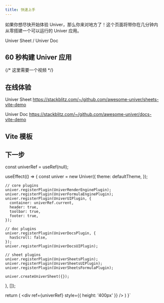 ```yaml
---
title: 快速上手
---
```


如果你想尽快开始体验 Univer，那么你来对地方了！这个页面将带你在几分钟内从零搭建一个可以运行的 Univer 应用。

Univer Sheet / Univer Doc

## 60 秒构建 Univer 应用

{/* 这里需要一个视频 */}

## 在线体验

Univer Sheet
https://stackblitz.com/~/github.com/awesome-univer/sheets-vite-demo

Univer Doc
https://stackblitz.com/~/github.com/awesome-univer/docs-vite-demo

## Vite 模板

## 下一步


  const univerRef = useRef(null);

  useEffect(() => {
    const univer = new Univer({
      theme: defaultTheme,
    });

    // core plugins
    univer.registerPlugin(UniverRenderEnginePlugin);
    univer.registerPlugin(UniverFormulaEnginePlugin);
    univer.registerPlugin(UniverUIPlugin, {
      container: univerRef.current,
      header: true,
      toolbar: true,
      footer: true,
    });

    // doc plugins
    univer.registerPlugin(UniverDocsPlugin, {
      hasScroll: false,
    });
    univer.registerPlugin(UniverDocsUIPlugin);

    // sheet plugins
    univer.registerPlugin(UniverSheetsPlugin);
    univer.registerPlugin(UniverSheetsUIPlugin);
    univer.registerPlugin(UniverSheetsFormulaPlugin);

    univer.createUniverSheet({});
  }, []);

  return (
    <div ref={univerRef} style={{ height: '400px' }} />
  )
}`

<Sandbox client:only="react" src="/sandbox" code={code} hideEditor />
